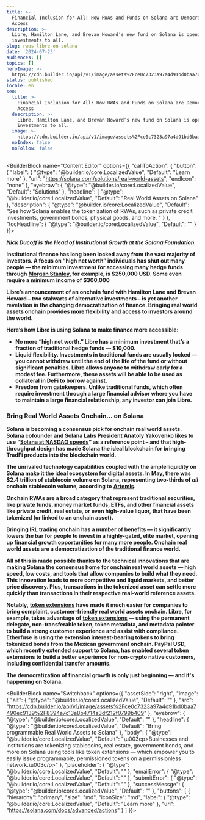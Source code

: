 ```yaml
---
title: >-
  Financial Inclusion for All: How RWAs and Funds on Solana are Democratizing
  Access
description: >-
  Libre, Hamilton Lane, and Brevan Howard’s new fund on Solana is opening
  investments to all.
slug: rwas-libre-on-solana
date: '2024-07-23'
audiences: []
topics: []
heroImage: >-
  https://cdn.builder.io/api/v1/image/assets%2Fce0c7323a97a4d91bd0baa7490ec9139%2F8b4a739b155a44688a6f8daf06e7bf8a
status: published
locale: en
seo:
  title: >-
    Financial Inclusion for All: How RWAs and Funds on Solana are Democratizing
    Access
  description: >-
    Libre, Hamilton Lane, and Brevan Howard’s new fund on Solana is opening
    investments to all.
  image: >-
    https://cdn.builder.io/api/v1/image/assets%2Fce0c7323a97a4d91bd0baa7490ec9139%2F8b4a739b155a44688a6f8daf06e7bf8a
  noIndex: false
  noFollow: false
---
```


<BuilderBlock name="Content Editor" options={{
  "callToAction": {
    "button": {
      "label": {
        "@type": "@builder.io/core:LocalizedValue",
        "Default": "Learn more"
      },
      "url": "https://solana.com/solutions/real-world-assets",
      "endIcon": "none"
    },
    "eyebrow": {
      "@type": "@builder.io/core:LocalizedValue",
      "Default": "Solutions"
    },
    "headline": {
      "@type": "@builder.io/core:LocalizedValue",
      "Default": "Real World Assets on Solana"
    },
    "description": {
      "@type": "@builder.io/core:LocalizedValue",
      "Default": "See how Solana enables the tokenization of RWAs, such as private credit investments, government bonds, physical goods, and more. "
    }
  },
  "tocHeadline": {
    "@type": "@builder.io/core:LocalizedValue",
    "Default": ""
  }
}}>

</BuilderBlock>

**_Nick Ducoff is the Head of Institutional Growth at the Solana Foundation._**

**Institutional finance has long been locked away from the vast majority of investors. A focus on “high net worth” individuals has shut out many people — the minimum investment for accessing many hedge funds through** [**Morgan Stanley**](https://advisor.morganstanley.com/s.mark.alton/documents/field/a/al/alton-s-mark/HedgeFunds__an_Important_Alternative_for_Your_Asset_Allocation.pdf)**, for example, is $250,000 USD. Some even require a minimum income of $300,000**

**Libre’s announcement of an onchain fund with Hamilton Lane and Brevan Howard – two stalwarts of alternative investments – is yet another revelation in the changing democratization of finance. Bringing real world assets onchain provides more flexibility and access to investors around the world.**

**Here’s how Libre is using Solana to make finance more accessible:**

-   **No more “high net worth.” Libre has a minimum investment that’s a fraction of traditional hedge funds — $10,000.**
-   **Liquid flexibility. Investments in traditional funds are usually locked — you cannot withdraw until the end of the life of the fund or without significant penalties. Libre allows anyone to withdraw early for a modest fee. Furthermore, these assets will be able to be used as collateral in DeFi to borrow against.**
-   **Freedom from gatekeepers. Unlike traditional funds, which often require investment through a large financial advisor where you have to maintain a large financial relationship, any investor can join Libre.**

### **Bring Real World Assets Onchain… on Solana**

**Solana is becoming a consensus pick for onchain real world assets. Solana cofounder and Solana Labs President Anatoly Yakovenko likes to use “**[**Solana at NASDAQ speeds**](https://www.youtube.com/watch?v=p6WRMqfxI1Q)**” as a reference point – and that high-throughput design has made Solana the ideal blockchain for bringing TradFi products into the blockchain world.**

**The unrivaled technology capabilities coupled with the ample liquidity on Solana make it the ideal ecosystem for digital assets. In May, there was $2.4 trillion of stablecoin volume on Solana, representing two-thirds of _all_ onchain stablecoin volume, according to** [**Artemis**](https://app.artemis.xyz/stablecoins?stablecoinBreakdown=chain&granularity=monthly)**.**

**Onchain RWAs are a broad category that represent traditional securities, like private funds, money market funds, ETFs, and other financial assets like private credit, real estate, or even high-value liquor, that have been tokenized (or linked to an onchain asset).** 

**Bringing IRL trading onchain has a number of benefits — it significantly lowers the bar for people to invest in a highly-gated, elite market, opening up financial growth opportunities for many more people. Onchain real world assets are a democratization of the traditional finance world.**

**All of this is made possible thanks to the technical innovations that are making Solana the consensus home for onchain real world assets — high speed, low costs, and tools that allow companies to build what they need. This innovation leads to more competitive and liquid markets, and better price discovery. Plus, transactions in the tokenized asset can settle more quickly than transactions in their respective real-world reference assets.**

**Notably,** [**token extensions**](https://solana.com/tokenextensions) **have made it much easier for companies to bring complaint, customer-friendly real world assets onchain. Libre, for example, takes advantage of** [**token extensions**](https://solana.com/tokenextensions) **— using the permanent delegate, non-transferable token, token metadata, and metadata pointer to build a strong customer experience and assist with compliance. Etherfuse is using the extension interest-bearing tokens to bring tokenized bonds from the Mexican government onchain. PayPal USD, which recently extended support to Solana, has enabled several token extensions to build a better experience for non-crypto native customers, including confidential transfer amounts.**

**The democratization of financial growth is only just beginning — and it's happening on Solana.**

<BuilderBlock name="Switchback" options={{
  "assetSide": "right",
  "image": {
    "alt": {
      "@type": "@builder.io/core:LocalizedValue",
      "Default": ""
    },
    "src": "https://cdn.builder.io/api/v1/image/assets%2Fce0c7323a97a4d91bd0baa7490ec9139%2F8394a7c13a8b4714a3df212f0799b409"
  },
  "eyebrow": {
    "@type": "@builder.io/core:LocalizedValue",
    "Default": ""
  },
  "headline": {
    "@type": "@builder.io/core:LocalizedValue",
    "Default": "Bring programmable Real World Assets to Solana"
  },
  "body": {
    "@type": "@builder.io/core:LocalizedValue",
    "Default": "\u003cp>Businesses and institutions are tokenizing stablecoins, real estate, government bonds, and more on Solana using tools like token extensions — which empower you to easily issue programmable, permissioned tokens on a permissionless network.\u003c/p>"
  },
  "placeholder": {
    "@type": "@builder.io/core:LocalizedValue",
    "Default": ""
  },
  "emailError": {
    "@type": "@builder.io/core:LocalizedValue",
    "Default": ""
  },
  "submitError": {
    "@type": "@builder.io/core:LocalizedValue",
    "Default": ""
  },
  "successMessge": {
    "@type": "@builder.io/core:LocalizedValue",
    "Default": ""
  },
  "buttons": [
    {
      "hierarchy": "primary",
      "size": "md",
      "iconSize": "md",
      "label": {
        "@type": "@builder.io/core:LocalizedValue",
        "Default": "Learn more"
      },
      "url": "https://solana.com/docs/advanced/actions"
    }
  ]
}}>

</BuilderBlock>
